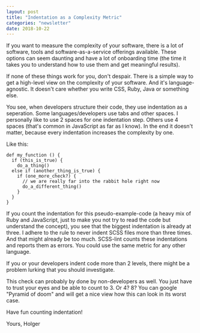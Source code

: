 ```yaml
---
layout: post
title: "Indentation as a Complexity Metric"
categories: "newsletter"
date: 2018-10-22
---
```


If you want to measure the complexity of your software, there is a lot of software, tools and software-as-a-service offerings available. These options can seem daunting and have a lot of onboarding time (the time it takes you to understand how to use them and get meaningful results).

If none of these things work for you, don't despair. There is a simple way to get a high-level view on the complexity of your software. And it's language-agnostic. It doesn't care whether you write CSS, Ruby, Java or something else.
<!--more-->
You see, when developers structure their code, they use indentation as a seperation. Some languages/developers use tabs and other spaces. I personally like to use 2 spaces for one indentation step. Others use 4 spaces (that's common in JavaScript as far as I know). In the end it doesn't matter, because every indentation increases the complexity by one.

Like this:

	def my_function () {
	  if (this_is_true) {
	    do_a_thing()
	  else if (another_thing_is_true) {
	    if (one_more_check?) {
	      // we are really far into the rabbit hole right now
	      do_a_different_thing()
	    }
	  }
	}

If you count the indentation for this pseudo-example-code (a heavy mix of Ruby and JavaScript, just to make you not try to read the code but understand the concept), you see that the biggest indentation is already at three.
I adhere to the rule to never indent SCSS files more than three times. And that might already be too much. SCSS-lint counts these indentations and reports them as errors.
You could use the same metric for any other language.

If you or your developers indent code more than 2 levels, there might be a problem lurking that you should investigate.

This check can probably by done by non-developers as well. You just have to trust your eyes and be able to count to 3. Or 4? 8? You can google "Pyramid of doom" and will get a nice view how this can look in its worst case.

Have fun counting indentation!

Yours,
Holger